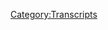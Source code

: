 {{Transcript
    | title         = [[737: Reflections on a Verdict Part 2]]
    | caption       = [https://knowledgefight.libsyn.com/737-reflections-on-a-verdict-part-2 Listen to this episode on Libsyn]
    | episodeNumber = [[737: Reflections on a Verdict Part 2|737]]
    | length        = 01:23:02
}}

{{MessageBox
    | header     = Warning: Bot Generated Content
    | text       = This transcript was automatically generated by transcription software and likely contains many mistakes and misattributions. Please check the audio for definitive quotes, attribution, and context.
    | image      = N3yvass4myg91.webp
    | imagewidth = 50px
    | id         = warning
}}

{{TranscriptBlock
    | name      = Unknown Speaker
    | timestamp = 00:00:04.000
    | text      = Red Alert. Red alert. Red alert. Red alert. Red Alert knowledge Damn, Jordan I'm sweating knowledge party.com It's time to pray. I have great respect for knowledge like knowledge I'm sick of them posing as if they're the good guys shank me or the bad guy knowledge five Dan and Jordan knowledge five need money Andy and Andy you're stopping Andy and Pam handy in Kansas.
}}

{{TranscriptBlock
    | name      = Alex Jones
    | timestamp = 00:00:46.000
    | text      = Bray Andy in Kansas, you're on the airplanes for huge fan. I love your world. Knowledge by
}}

{{TranscriptBlock
    | name      = Dan
    | timestamp = 00:00:55.000
    | text      = now knowledge fight.com Hey, everybody, welcome back now. I'm Jordan. We're a couple dudes like to sit around worship at the altar of Slean and talk a little bit about Alex Joe in DVR
}}

{{TranscriptBlock
    | name      = Jordan
    | timestamp = 00:01:07.000
    | text      = Dan Jordan. Damn quick question for you. So what's your bright spot today,
}}

{{TranscriptBlock
    | name      = Dan
    | timestamp = 00:01:11.000
    | text      = buddy? My bright spot today is that we remember to do an intro that is true.
}}

{{TranscriptBlock
    | name      = Jordan
    | timestamp = 00:01:16.000
    | text      = As opposed to last time,
}}

{{TranscriptBlock
    | name      = Dan
    | timestamp = 00:01:17.000
    | text      = boy, I felt I could I couldn't say words I know I can't
}}

{{TranscriptBlock
    | name      = Jordan
    | timestamp = 00:01:24.000
    | text      = you your your intros. When you're by yourself have a tendency to flounder as time goes on,
}}

{{TranscriptBlock
    | name      = Dan
    | timestamp = 00:01:31.000
    | text      = I get a little heavy.
}}

{{TranscriptBlock
    | name      = Jordan
    | timestamp = 00:01:33.000
    | text      = You get you have a good head of steam as you start and then they start to go a little bit off the rails.
}}

{{TranscriptBlock
    | name      = Dan
    | timestamp = 00:01:38.000
    | text      = It's kind of wily coyote
}}

{{TranscriptBlock
    | name      = Jordan
    | timestamp = 00:01:42.000
    | text      = that you you don't know when you've run off the cliff. You keep going. It's kind of amazing.
}}

{{TranscriptBlock
    | name      = Dan
    | timestamp = 00:01:48.000
    | text      = And the the there's an existential question in the middle of why am I doing this there is that anyway,
}}

{{TranscriptBlock
    | name      = Jordan
    | timestamp = 00:01:56.000
    | text      = you fall you hold up a sign that says Why am I doing?
}}

{{TranscriptBlock
    | name      = Dan
    | timestamp = 00:02:01.000
    | text      = So I'm glad that we're we remember to do that deep. What about you?
}}

{{TranscriptBlock
    | name      = Jordan
    | timestamp = 00:02:05.000
    | text      = My brightspot? Dan, it may seem trivial but it is the parking spot that I got today. There is so on the street. Very little docks me there. I wasn't going to all right. There is one spot. One that is free. There's no There's no parking meters. It is in between.
}}

{{TranscriptBlock
    | name      = Dan
    | timestamp = 00:02:27.000
    | text      = Don't talk to me, man. You can't
}}

{{TranscriptBlock
    | name      = Jordan
    | timestamp = 00:02:29.000
    | text      = you can't park in those places. But there's one perfect spot, completely free, right? Always filled. But then every now and again. This is the second time in like three years I've gotten this spot. And it brightens your day, man free parking.
}}

{{TranscriptBlock
    | name      = Dan
    | timestamp = 00:02:45.000
    | text      = That is fantastic. I now have more work to do, because I'm gonna have to bleep a couple of things. It's not specific enough to geo locate me. Time I'm still on landmarks. Fair enough. But as far as parking goes, that could be anywhere in the city. Exactly. It's it's a real minus. People have a real tough time with it. And I'm glad I'm glad you landed.
}}

{{TranscriptBlock
    | name      = Jordan
    | timestamp = 00:03:08.000
    | text      = A little bit like standing in the four corners, you know where you're like, Oh, I'm in any state that I want to be right now. You're like this is the freest parking in the entire block.
}}

{{TranscriptBlock
    | name      = Dan
    | timestamp = 00:03:16.000
    | text      = Yeah, back when I lived in uptown. That was the worst. Yeah, because I guess we already docks my old place. I lived on Ainsley. And that street is so thin. Yeah. And there's people parking on both sides of the street. And there's never a spot. It was just so often I'd have anytime anybody came over there. It was just like they would learn. Yeah, they're like, oh, I have to park aways away. We're driving around in a loop. For half an hour. Yeah. To find someone leaving. And I like that was awful.
}}

{{TranscriptBlock
    | name      = Jordan
    | timestamp = 00:03:51.000
    | text      = Anybody living near Belmont and Lake Shore is like you're gonna make you might as well Park on Addison, my man.
}}

{{TranscriptBlock
    | name      = Dan
    | timestamp = 00:03:57.000
    | text      = Funny story that was around where I live. Exactly. Yeah. Yeah. A lot of people who would come over would toss me off stuff that you'd learn. Take fucking the red line.
}}

{{TranscriptBlock
    | name      = Jordan
    | timestamp = 00:04:10.000
    | text      = Yeah. Transportation here. Yeah.
}}

{{TranscriptBlock
    | name      = Dan
    | timestamp = 00:04:12.000
    | text      = Luckily for us, you also lived in Uptown when I lived in. So it was pretty convenient. Beautiful. So Jordan today. We have an interview to enjoy. Continuing our sneaky snake weekend series, it sneaks up snuck again. We have a little conversation with Elizabeth Williamson, she dropped by our good friend Elizabeth. Yeah. The trial has concluded. And so we thought in addition to checking in with the legal end with our friend Mark, why not talk to our friend Liz about what it was like in the room as she had spent the entire time. Yeah, I think the trial
}}

{{TranscriptBlock
    | name      = Jordan
    | timestamp = 00:04:52.000
    | text      = I think really she beyond like the judge and the lawyers in the jury. I think Elizabeth has been in there the most wild place Well, I mean, yes, I've made in the professional capacity people who weren't part of the tribe. Exactly. Yeah, obviously I'm Yeah. Yeah. I mean,
}}

{{TranscriptBlock
    | name      = Dan
    | timestamp = 00:05:10.000
    | text      = Sebastian Murdoch was down there, but he left after a week or so. I mean, even mark left after a week,
}}

{{TranscriptBlock
    | name      = Jordan
    | timestamp = 00:05:16.000
    | text      = Mark had places to be.
}}

{{TranscriptBlock
    | name      = Dan
    | timestamp = 00:05:19.000
    | text      = Yeah. So I hope you folks do enjoy and we will be back Monday with a non sneaky episode. Indeed we will. But hey, enjoy. Until then. No, no, that's not how we do. Exactly. Boy. Hey, folks, we are back again. Drew, guess who's back?
}}

{{TranscriptBlock
    | name      = Jordan
    | timestamp = 00:05:48.000
    | text      = Is this how we start things?
}}

{{TranscriptBlock
    | name      = Dan
    | timestamp = 00:05:50.000
    | text      = This weekend feels empty without me. That Eminem song is 20 years old.
}}

{{TranscriptBlock
    | name      = Jordan
    | timestamp = 00:05:56.000
    | text      = Yeah, no, sometimes I really think about how many things are 20 years old now. And it's a it's a real bummer. Yeah, what are you gonna do?
}}

{{TranscriptBlock
    | name      = Dan
    | timestamp = 00:06:03.000
    | text      = Anyway? We are here having another little sneaky snake this weekend. And we're excited to be joined by from the from the New York Times from Sandy Hook. The battle for truth. Yes. An American tragedy. Yes. You got the you got the Yeah. Also person whose name I remembered. Fucked up. Yep. Ladies and gentlemen. Elizabeth Williamson, thank you so much for joining us.
}}

{{TranscriptBlock
    | name      = Elizabeth Williamson
    | timestamp = 00:06:34.000
    | text      = It's Erica Williamson. Dammit.
}}

{{TranscriptBlock
    | name      = Jordan
    | timestamp = 00:06:36.000
    | text      = Oh, every time dad I am.
}}

{{TranscriptBlock
    | name      = Dan
    | timestamp = 00:06:40.000
    | text      = I'm used to not being able to get anything. That is okay. How are you?
}}

{{TranscriptBlock
    | name      = Elizabeth Williamson
    | timestamp = 00:06:45.000
    | text      = I'm fine. How are you guys?
}}

{{TranscriptBlock
    | name      = Dan
    | timestamp = 00:06:48.000
    | text      = I'm a little tired. Little exhausted. I'm sure you're feeling fairly similarly. So I should yeah,
}}

{{TranscriptBlock
    | name      = Elizabeth Williamson
    | timestamp = 00:06:55.000
    | text      = I am actually but I'm, I'm happy even though you didn't ask me. What's my bright spot? My bright spot is that I'm in Wisconsin at my brother's house.
}}

{{TranscriptBlock
    | name      = Dan
    | timestamp = 00:07:04.000
    | text      = I think a lot of people's bright spot involves with Wisconsin. People who love cheese. Sure.
}}

{{TranscriptBlock
    | name      = Elizabeth Williamson
    | timestamp = 00:07:10.000
    | text      = Yes. Booze or Astaire?
}}

{{TranscriptBlock
    | name      = Dan
    | timestamp = 00:07:13.000
    | text      = Sure. Colors. Milwaukee's in Wisconsin. That's true. They have been spotted cow. Is that the name of the beer that everyone likes? Yes.
}}

{{TranscriptBlock
    | name      = Elizabeth Williamson
    | timestamp = 00:07:22.000
    | text      = Yes. We've got a refrigerator for that my brother won a case of it in a bet.
}}

{{TranscriptBlock
    | name      = Dan
    | timestamp = 00:07:27.000
    | text      = Yeah. What was the weight now
}}

{{TranscriptBlock
    | name      = Jordan
    | timestamp = 00:07:29.000
    | text      = now? Okay. All right.
}}

{{TranscriptBlock
    | name      = Dan
    | timestamp = 00:07:31.000
    | text      = Was it Alex Jones. $900 million.
}}

{{TranscriptBlock
    | name      = Jordan
    | timestamp = 00:07:35.000
    | text      = Ding ding ding. That's a good bet. That's a good bet.
}}

{{TranscriptBlock
    | name      = Dan
    | timestamp = 00:07:39.000
    | text      = Yeah. Especially if it were ropes you and some spotted cow. Yeah.
}}

{{TranscriptBlock
    | name      = Elizabeth Williamson
    | timestamp = 00:07:43.000
    | text      = That's right. It's thinking it's probably a little early for it. But never know.
}}

{{TranscriptBlock
    | name      = Dan
    | timestamp = 00:07:49.000
    | text      = It's creamy, right? I mean, it has a cream by thing.
}}

{{TranscriptBlock
    | name      = Jordan
    | timestamp = 00:07:57.000
    | text      = I was gonna say Are we are we easing in today drinking this early. Next week.
}}

{{TranscriptBlock
    | name      = Dan
    | timestamp = 00:08:02.000
    | text      = Oh, dear. So you I got to imagine are exhausted because you've been in Connecticut for the trial the entire time. Right. You you? It was almost five weeks of of that.
}}

{{TranscriptBlock
    | name      = Elizabeth Williamson
    | timestamp = 00:08:18.000
    | text      = Yeah, I did go home on weekends. But yeah, I was there for the whole thing. And I wouldn't have been anywhere else because it was really quite something.
}}

{{TranscriptBlock
    | name      = Dan
    | timestamp = 00:08:30.000
    | text      = Yeah, yeah. Did. I just I guess that's got to help. I mean, being able to go home on the weekends, probably keeps a little bit of sanity. But us being down in Texas for like two weeks was it felt like an endurance trial? Yeah, it was excruciating. i And this trial in particular was, there were so many really moving difficult stories from these family members. I just, I feel like I feel like I would collapse. Yeah.
}}

{{TranscriptBlock
    | name      = Elizabeth Williamson
    | timestamp = 00:09:01.000
    | text      = Yeah, I mean, the families were the ones I really was thinking of, because, you know, once in a while, you know, the group would be larger or smaller, but I would say for the most part, the families attended just about every day of the trial, and you could really see the toll that it was taking on them. I mean, there were some family members that, you know, every time their child's name, for example, was mentioned, in court, they, you know, they would be very emotional about that, and, and then hearing each other's stories. I mean, they, you know, sometimes there were spouses who, you know, they didn't know that what the other one had gone through, you know, they didn't they hadn't heard that exact story told in that exact way, or they hadn't heard, you know, another relative story themselves. So, you know, you could really see it You know, how much just grief and you know, and how, what a revelation, some of this was even to them. And, and they were really there for each other. I mean, they, they all sat together, they all consult each other, they all kind of, you know, spent time together. And that was,
}}

{{TranscriptBlock
    | name      = Jordan
    | timestamp = 00:10:21.000
    | text      = yeah, that is a really, really interesting thing that I I hadn't thought of, and I imagine most people hadn't thought of because, you know, despite our desire to kind of view everybody individually, in this case, obviously, there is still that element of, they're all sitting there with a shared event in their lives. So you just kind of don't realize that, yeah, of course, they wouldn't have just sat down in a group and gone through each individual story to each other.
}}

{{TranscriptBlock
    | name      = Dan
    | timestamp = 00:10:51.000
    | text      = And if you have, even if you're married to somebody, or maybe maybe you're divorced, or whatever, but a partner, sometimes in the aftermath of like a really terrible grief, sometimes you don't want to relive it, but yeah, well, or even overburden the other parts totally be strong for them. Not sure. Maybe some of the intricacies of what you were going through, really come up.
}}

{{TranscriptBlock
    | name      = Elizabeth Williamson
    | timestamp = 00:11:19.000
    | text      = A number of them spoke about how they tried to shield the other parent, for example, from what they were hearing, or what they were seeing, or the attacks that were, you know, coming at them. I'm sure you guys notice that. Could you not? Yeah, yeah. And then the other thing, and I noticed this, when I was writing my book, memories are faulty, particularly when people have gone through a big trauma. They, they, you know, can't remember everything. And this has been, you know, just about a decade. So, you know, I think them working on those recollections and, and then replaying them, you know, there were things that I think they that some people in the room hadn't know, hadn't really remembered, although they may have noted at the time,
}}

{{TranscriptBlock
    | name      = Dan
    | timestamp = 00:12:06.000
    | text      = right, yeah, yeah. Can you block out a bit that?
}}

{{TranscriptBlock
    | name      = Jordan
    | timestamp = 00:12:10.000
    | text      = Yeah, the brain will create that safety measure.
}}

{{TranscriptBlock
    | name      = Dan
    | timestamp = 00:12:14.000
    | text      = To protect your partner to protect you?
}}

{{TranscriptBlock
    | name      = Elizabeth Williamson
    | timestamp = 00:12:17.000
    | text      = Yeah, yeah. Yeah, no, it's really true. So we
}}

{{TranscriptBlock
    | name      = Dan
    | timestamp = 00:12:21.000
    | text      = came to the end of the trial last week, on Wednesday, I guess the verdict was read on Wednesday. But the actual end of the arguments was the week, the end of the week prior, right. And so one of the things that I was wondering, was, How did things feel as time went on? And the jury was deliberating?
}}

{{TranscriptBlock
    | name      = Elizabeth Williamson
    | timestamp = 00:12:46.000
    | text      = Yeah. So they had a number of questions. And so every time they'd ask a question, you try to game, you know, what does that mean? You know, one more, they asked to hear the testimony again, of William Sherlock, who's a wife, Mary, Sherlock was the school psychologist who died at Sandy Hook. And there was this, you know, thought in the room? Well, okay. Let's think his name appears on the bottom of the jury verdict form. So does that mean they're nearing the end? Yeah. All right, try and, you know, figure it all out. And kind of game through it to see, well, what does that mean? And one question, in particular, that the jury asked was this thing where they said, What does it mean, there's this kind of archaic language in the law, in these sorts of cases. And it's what does it, you know, the instruction to the jury is, try to put the plaintiff back into the position when you, you know, levy these damages, try to put them back into position they were before the harm occurred. And, you know, that works for things like, you know, a broken contract. So, you know, you can say, well, here's the income you would have had, if that person hadn't broken, illegally broken the contract or, you know, a personal injury, you know, you're paying for hospitalization, and maybe special care and things like that. But when it comes to defamation, and you know, reputational damage and things like that, and reputational damage to someone who has lost someone in this way, how do you ever get them back to where they started? You know, that's, it becomes almost a philosophical question. So yeah, it's a, you know, it was just, you know, everyone was thinking, what are they thinking when they're asking that question? Are they thinking, you know, that no amount of money are they thinking any amount of money, you know, how, how are they grappling with that? So, so that was kind of a Thank you. Everybody was wondering, you know, what, what do they you know, what's going on inside that room where only the six member panel is meeting? Yeah,
}}

{{TranscriptBlock
    | name      = Jordan
    | timestamp = 00:15:08.000
    | text      = I remember the one question that stuck with me from them is the one where they asked why was the why was Lafferty the first name? And obviously, it was just, you know, that was the first name and then at all meant, rather than writing out every single name, right, but everybody, everybody went, Oh, I know, they they must be thinking that if the name is first, maybe there was more injury to them. You know, everybody had to have had that same thought. Right?
}}

{{TranscriptBlock
    | name      = Dan
    | timestamp = 00:15:35.000
    | text      = Well, I also I had another takeaway from it. And that was boy, does this show they are not googling anything?
}}

{{TranscriptBlock
    | name      = Elizabeth Williamson
    | timestamp = 00:15:43.000
    | text      = Yes, exactly. They are
}}

{{TranscriptBlock
    | name      = Dan
    | timestamp = 00:15:45.000
    | text      = sticking to the judge's instructions if they're asking this.
}}

{{TranscriptBlock
    | name      = Elizabeth Williamson
    | timestamp = 00:15:49.000
    | text      = Yep. Not even the definition of at all. Yeah, no, they were very thorough. They, they were extremely diligent. You got the sense that, you know, as the judge was noting, during the trial, they were showing up early every day. They were taking notes. I mean, they were they were really into this, and, and, you know, they were very engaged. And I noticed a lot, you know, there would be different testimony, and, you know, you they would be, you know, wiping their tears away, you know, kind of crying a little bit, kind of when Jones testified, you know, a lot of frowns and a lot of shaking of their heads. And that, you know, was really interesting, because after that I'm Norm Pattis told me he thought Jones did well in his testimony, and I was thinking defined well.
}}

{{TranscriptBlock
    | name      = Elizabeth Williamson
    | timestamp = 00:16:49.000
    | text      = You. Yeah. Surprising. You think you did? Well, that's surprising. Well, yeah, could have been
}}

{{TranscriptBlock
    | name      = Jordan
    | timestamp = 00:16:59.000
    | text      = $1.2 billion, you know, I think, took 300 million off. But you know, it's relative. It's relative.
}}

{{TranscriptBlock
    | name      = Dan
    | timestamp = 00:17:05.000
    | text      = I think when you're someone like norm, you have to play by pro wrestling rules where you don't break kayfabe like, even backstage, you're still in character. You know, there's still a, like, doing pretty well out there.
}}

{{TranscriptBlock
    | name      = Jordan
    | timestamp = 00:17:18.000
    | text      = Yeah. When he goes home, and it's all it's just him and his wife. He takes the text the wig off. He doesn't actually have a ponytail. He's completely bald, you know, he removes the makeup. I mean, it's, it's tough, but he's the he's the only one who gets to see the real him.
}}

{{TranscriptBlock
    | name      = Elizabeth Williamson
    | timestamp = 00:17:35.000
    | text      = Yeah, yeah. He definitely has his stick down. I mean, when I first started researching the what was happening here, for the book, I went to see him at his offices in New Haven. And it's an you know, his offices are in an old Victorian house. And he has in what had been the dining room, just the walls are lined with books. And he said his wife has an antiquarian bookstore. And he, and he said,
}}

{{TranscriptBlock
    | name      = Dan
    | timestamp = 00:18:05.000
    | text      = Wait, wait, you mentioned the antiquarian bookstore on the last episode. Do we talk you mentioned it was there was one Yeah, it was norms? Wife.
}}

{{TranscriptBlock
    | name      = Elizabeth Williamson
    | timestamp = 00:18:13.000
    | text      = No, no, make no mistake. Oh, sorry.
}}

{{TranscriptBlock
    | name      = Dan
    | timestamp = 00:18:17.000
    | text      = Okay, different.
}}

{{TranscriptBlock
    | name      = Elizabeth Williamson
    | timestamp = 00:18:21.000
    | text      = Ya know, her antiquarian bookstore is someplace else. Okay. In an old barn somewhere.
}}

{{TranscriptBlock
    | name      = Dan
    | timestamp = 00:18:26.000
    | text      = I just believe that there are two antiquarian bookstore. Yes, it's it's amazing. It's amazing. Yeah,
}}

{{TranscriptBlock
    | name      = Elizabeth Williamson
    | timestamp = 00:18:34.000
    | text      = yeah. Well, it gets weirder. Because he said, so he shows me these two very, or No, three very interesting antique books. And, and he said, Look at this one, and when you know, and it was, and one of them, as I recall, was like one of those flip books, you know, where you get a moving picture when you put the pages? Yeah.
}}

{{TranscriptBlock
    | name      = Jordan
    | timestamp = 00:18:55.000
    | text      = Same type of antique books that I was thinking. Right? Again, more like, Oh, this is a first edition Robinson Crusoe not like this, this flip book is from the 70s. That was a first edition of
}}

{{TranscriptBlock
    | name      = Elizabeth Williamson
    | timestamp = 00:19:08.000
    | text      = No, they were, they were very, very old. No, they were. But But so, you know, three, and it was kind of like, let me dig out some really interesting finds for you. So he comes up with these three books and and you know, from his opening arguments, Norm prides himself on how well read he is I think he cited you know, the great philosophers and all the way down to Shoshana Zubov in his opening remarks, so and he he was talking about her book as well when you know it, not only during his opening remarks, but you know, back in 2019 When I first visited with him, but anyway, so he shows me these three books and I thought, Oh, that's really interesting. And then a couple months go by and I read a profile of him in kinetic Hit magazine, and the reporter comes in and he says, Oh, let me show you my library. Look at these three interesting books. Three books.
}}

{{TranscriptBlock
    | name      = Dan
    | timestamp = 00:20:12.000
    | text      = But that's got to be a little bit disappointing. Yeah.
}}

{{TranscriptBlock
    | name      = Elizabeth Williamson
    | timestamp = 00:20:16.000
    | text      = Yeah. You know, he's got to stick. You know, he's, he's sort of the, you know, he always says the same thing. You know, hey, I'm gonna kind of class I'm, uh, you know, name your age. Now. He's, I think 67. But at the time it was. I'm a 64 year old with a ponytail. I'm a 65 year old with a ponytail. I'm a 67 year old with a ponytail. I'm I'm an iconoclast. I like you know, offbeat clients.
}}

{{TranscriptBlock
    | name      = Jordan
    | timestamp = 00:20:40.000
    | text      = Yeah, there's there's the there's the analog that of that in the comedy world, which is the the comic who has to come out wearing the same shirt, because they have a joke about the shirt. You know, they have to every show they do they have to do the same shirt joke. And it gets so sad. Yeah, it gets so sad.
}}

{{TranscriptBlock
    | name      = Elizabeth Williamson
    | timestamp = 00:21:00.000
    | text      = Oh, no, he's got the same book joke. Yep. So
}}

{{TranscriptBlock
    | name      = Jordan
    | timestamp = 00:21:04.000
    | text      = I mean, what three books are what? What three books does he think is going to impress everybody? When why? Great reset.
}}

{{TranscriptBlock
    | name      = Dan
    | timestamp = 00:21:15.000
    | text      = Glenn Beck's great read all three books titled The Great reset.
}}

{{TranscriptBlock
    | name      = Elizabeth Williamson
    | timestamp = 00:21:24.000
    | text      = The Star Wars trilogy is a podcast where he interviews Alex Jones.
}}

{{TranscriptBlock
    | name      = Jordan
    | timestamp = 00:21:30.000
    | text      = No, no, absolutely not.
}}

{{TranscriptBlock
    | name      = Dan
    | timestamp = 00:21:32.000
    | text      = Oh, my was that new?
}}

{{TranscriptBlock
    | name      = Elizabeth Williamson
    | timestamp = 00:21:34.000
    | text      = No, it's I want to say it's probably a year old.
}}

{{TranscriptBlock
    | name      = Dan
    | timestamp = 00:21:40.000
    | text      = I knew that for him did some broadcasting but I I've heard him on Alex's show a number of times and I've not found him to be a compelling figure.
}}

{{TranscriptBlock
    | name      = Elizabeth Williamson
    | timestamp = 00:21:51.000
    | text      = Yeah, the The upshot of it is Wow, Alex here I am Norm incredibly well read norm very familiar with the whole of the great philosophers. And how did I miss you? Just really amazing. Like you are one of the you know the you are one of the Great's when it comes to prophecy. Oh, boy.
}}

{{TranscriptBlock
    | name      = Dan
    | timestamp = 00:22:20.000
    | text      = I'm an Alex quotes a comic book.
}}

{{TranscriptBlock
    | name      = Jordan
    | timestamp = 00:22:23.000
    | text      = Yeah. As uncle Benjamin used to say, with great Alex comes great Alex ability. I think you
}}

{{TranscriptBlock
    | name      = Elizabeth Williamson
    | timestamp = 00:22:33.000
    | text      = call that client management.
}}

{{TranscriptBlock
    | name      = Dan
    | timestamp = 00:22:37.000
    | text      = That's true. I guess you spend babysitting time around Alex, you realize a little bit of flattery probably? Like, is how you get anything done. Yeah, yeah. Yeah.
}}

{{TranscriptBlock
    | name      = Jordan
    | timestamp = 00:22:48.000
    | text      = What do you want to order for pizza? I don't know. I mean, you look great. today. Let's go with pepperoni and cheese. Like okay, fine. Man know what? It's what it's really
}}

{{TranscriptBlock
    | name      = Elizabeth Williamson
    | timestamp = 00:22:56.000
    | text      = choice now.
}}

{{TranscriptBlock
    | name      = Jordan
    | timestamp = 00:22:58.000
    | text      = So smart now.
}}

{{TranscriptBlock
    | name      = Dan
    | timestamp = 00:23:00.000
    | text      = So I I'm particularly interested in as those questions were coming in, and like, as the deliberation went on, was that what was the flavor of tension in the courtroom? As best as you can describe it? Like, because I know that for us, from far away, there was a bit of confusion, a bit of is it gonna be today? Even on Wednesday? It was like the end of the day. Yeah. Stay? Yeah.
}}

{{TranscriptBlock
    | name      = Elizabeth Williamson
    | timestamp = 00:23:30.000
    | text      = Yeah. Yeah. I think by the end of Wednesday, especially after they heard William Sherlocks testimony again. And then they they took recess, they went back to deliberate then there was lunch. And then they came out and they said, Can we have a new copy of the verdict form? Because we wrote the wrong number on a line. And I was sitting in the back row with Dan Reed, the documentarian, who's been recording these, this trial, and others, and we both looked at each other, you know, eyebrows raised, does it mean they're almost at the end, you know? Or does it mean, you know, they're still kind of making their way in and no one knew, but I was starting to, by the end of the day on Wednesday, really kind of lose hope that they were going to arrive at a verdict that week. I don't know why I just felt like they were, you know, I started
}}

{{TranscriptBlock
    | name      = Jordan
    | timestamp = 00:24:32.000
    | text      = Wednesday, it was gonna be next Wednesday.
}}

{{TranscriptBlock
    | name      = Elizabeth Williamson
    | timestamp = 00:24:36.000
    | text      = So over the weekend, yeah, I just felt like oh, and then, you know, speaking of norm, he started to say, I've got another, you know, I've got another gig basically.
}}

{{TranscriptBlock
    | name      = Jordan
    | timestamp = 00:24:48.000
    | text      = Yeah.
}}

{{TranscriptBlock
    | name      = Elizabeth Williamson
    | timestamp = 00:24:52.000
    | text      = Yeah, like, I need it. You know, I need to postpone this a little bit because I have to go be in New York City and I can't monitor this case and I don't trust anyone else to monitor this case, or these deliberations. So I can't be in two places at once norm go
}}

{{TranscriptBlock
    | name      = Dan
    | timestamp = 00:25:07.000
    | text      = spot at the sorry. Just norm but a terrible stand up gig.
}}

{{TranscriptBlock
    | name      = Jordan
    | timestamp = 00:25:12.000
    | text      = Yeah, it's it's funny. It's funny. I remember whenever he broke into the conversation with the judge, and just all of a sudden was like, Hey, listen, I can't be here until two on Thursday. That's as good as I can do. And everybody just went, what are we what happened? What am I doing?
}}

{{TranscriptBlock
    | name      = Elizabeth Williamson
    | timestamp = 00:25:30.000
    | text      = Yeah, I think my jaw literally dropped when he said that. I thought,
}}

{{TranscriptBlock
    | name      = Dan
    | timestamp = 00:25:34.000
    | text      = everyone I'm taking a bath. I'm booked to be on Rogen.
}}

{{TranscriptBlock
    | name      = Jordan
    | timestamp = 00:25:37.000
    | text      = Exactly. It was yeah, it was like, double booked sorry about this one.
}}

{{TranscriptBlock
    | name      = Elizabeth Williamson
    | timestamp = 00:25:44.000
    | text      = Really was odd. And and the judge
}}

{{TranscriptBlock
    | name      = Jordan
    | timestamp = 00:25:47.000
    | text      = Look at him. JC
}}

{{TranscriptBlock
    | name      = Elizabeth Williamson
    | timestamp = 00:25:49.000
    | text      = Yeah. Why don't we just cross that bridge when we get through it? Not. So yeah. That she didn't call him. She's very formal. She She? Yeah, that would have been against a quorum. But yeah, so that so then we were thinking by the end of the day on Wednesday, now we're looking at a really truncated day, on Thursday. Sure. And then what's going to happen, then we're at Friday. So and then you were also thinking about, there were all these other things going on, you know, a lot of news that was starting to pile up at the end of the week, like the January 6, hearing on Thursday night, and I was just starting to think about, you know,
}}

{{TranscriptBlock
    | name      = Jordan
    | timestamp = 00:26:38.000
    | text      = are you going to be in Connecticut for the rest of your life? Like a Twilight Zone situation? You know, you can't escape the restaurants, your William Shatner, like, it's a whole thing. I get you.
}}

{{TranscriptBlock
    | name      = Elizabeth Williamson
    | timestamp = 00:26:50.000
    | text      = Yeah, it was sort of Groundhog Day, in that in the hotel where which was just walking distance from the courtroom where pretty much everybody was staying. So yeah, so anyway, so they surprised us in the end, you know, they they, when they asked for a new verdict form, it was because they really were at the very end, and they were writing everything in. So
}}

{{TranscriptBlock
    | name      = Jordan
    | timestamp = 00:27:12.000
    | text      = what was what was your feel when the first number was read?
}}

{{TranscriptBlock
    | name      = Elizabeth Williamson
    | timestamp = 00:27:18.000
    | text      = I, I was like, you know, that is a lot. I noticed a couple people were were speculating on Twitter, they were saying, okay, Price is Right rules. You that's to all guests, what's the verdict gonna be? Can't go over, you know, and so people who people were saying, you know, three 353 25. And I was thinking, that sounds ambitious, but given the number of plaintiffs, I don't know, maybe, yeah. Right. When Robbie Parker got 120. And you still had 14 plaintiffs to go. You were thinking, wow, this is going to be historic. And then I have
}}

{{TranscriptBlock
    | name      = Dan
    | timestamp = 00:28:07.000
    | text      = to imagine that was palpable, yeah, room that after Robbie's verdict,
}}

{{TranscriptBlock
    | name      = Elizabeth Williamson
    | timestamp = 00:28:13.000
    | text      = it was absolutely silent in the room. And, you know, I mean, it wasn't, it was just sort of stunning how quiet it was. And, you know, people were just listening to the numbers, and all you could hear were, you know, people like myself typing these numbers in, and, you know, trying to keep track of them. And then I was typing in, and in New York, they were adding, and re adding just to make sure everything was accurate. And, you know, you started to see these sort of exclamations of Whoa, and oh, my god,
}}

{{TranscriptBlock
    | name      = Jordan
    | timestamp = 00:28:52.000
    | text      = the moment the moments I think they showed the judgment, they immediately cut to Robbie. And it was it was you saw him put his head in his hands, like very slowly and just keep it there. And it was very much like, I could feel and see that thought of, of fucking we did it. You know, like, it was, it was such a feeling of, I mean, I imagine you could have reached out and held victory in the air like it was that kind of intensity there.
}}

{{TranscriptBlock
    | name      = Elizabeth Williamson
    | timestamp = 00:29:25.000
    | text      = Yeah. Yeah. It was really incredible. It was. Yeah, I think nobody knew what to say. It was just, I mean, I just looked over it was like, holy smokes, you know, but which came out like a different word. But anyway, yeah, it was. It really was it was really jaw dropping. It was incredible. So
}}

{{TranscriptBlock
    | name      = Dan
    | timestamp = 00:29:54.000
    | text      = not to not to dwell on any like shot in Freud or anything but what how was How was norm feelin? Did you get a sense of his? This was
}}

{{TranscriptBlock
    | name      = Elizabeth Williamson
    | timestamp = 00:30:04.000
    | text      = I did look over? Oh, of course. Yeah, he was staring straight ahead. He did not look at the lawyers. He did not turn around. Right. You know, I mean, and then one of the things he was doing in the courtroom prior to that was, he was kind of like making nice to people in the room, you know, at one point, you know, Robbie Parker, during one of the recesses was leaving the room and, and Norm was following him out the door and kind of like, patted him on the back at another point, Pat Lowe dra, who attended many days of the trial, she was the former first selectman in New Town when the shooting occurred with the equivalent of Mayor and, you know, went up to her and said, Oh, nothing personal kind of thing.
}}

{{TranscriptBlock
    | name      = Dan
    | timestamp = 00:30:55.000
    | text      = Yeah. It's all in the game. Yeah. That is
}}

{{TranscriptBlock
    | name      = Jordan
    | timestamp = 00:30:58.000
    | text      = very much norms vibe, especially in the courtroom. He was just like, I'm a gladiator. And here I'm fighting for my client. And then at the end of it, he's like, Hey, man, it's it's fun to be in the in the pit with you, right? And let's go have a beer. And you're like, No, you're a monster. Dude. I don't know what to tell you.
}}

{{TranscriptBlock
    | name      = Elizabeth Williamson
    | timestamp = 00:31:16.000
    | text      = In a case like this, it's really hard to sort of break character like that, you know, it just, I'm not sure that that is something that people were buying. I mean, I won't speak for Pat, low draw, or anyone like that. But
}}

{{TranscriptBlock
    | name      = Dan
    | timestamp = 00:31:34.000
    | text      = well, like I think everybody obviously deserves a defense, even if you're awful. And I don't think it makes you any less reputable of a lawyer if you take those cases. But I also don't think that you need to multiple points during the case, suggest that these grieving families are exaggerating their pain. Yeah, I think that there might be another way to go about defending Alex, that doesn't involve something that distasteful,
}}

{{TranscriptBlock
    | name      = Jordan
    | timestamp = 00:32:02.000
    | text      = it really does require, like, I mean, if you are in a vacuum, trying to think up defense strategies, I can understand why this would go up on the whiteboard, you know, but And once it's up there, you should be like, and this is an inhuman thing to do now that we should not do, we can scratch this one off. But when you're brainstorming, you're like, oh, this could happen, you know, this is a strategy session or something like that. But when you behave the way norm did and right now, you know, it's not that they defended Alex, that was the recent they were the way they did it. That was so disrespectful.
}}

{{TranscriptBlock
    | name      = Elizabeth Williamson
    | timestamp = 00:32:39.000
    | text      = Well, but here's where you know, as you guys know, better than anybody. This is where, you know, you have to consider who's the client. And as rain all told me during the trial in Austin, Alex calls all the shots, because I said, will he be testifying? And he said, it's up to Alex. And then he goes, everything is up to Alex. And so what they were putting on was that Alex wanted? Yeah, so you know, in a normal client relationship, you would, you would, as you guys were just saying, you know, you'd say, no, let's cross that one off. We're not going to be accusing the families of anything. You know, that's what got us into this mess.
}}

{{TranscriptBlock
    | name      = Dan
    | timestamp = 00:33:27.000
    | text      = And that's gonna end up paying a billion dollars.
}}

{{TranscriptBlock
    | name      = Elizabeth Williamson
    | timestamp = 00:33:31.000
    | text      = Yeah, but you know, he, person after person in these trials has testified, Alex calls all the shots. Alex runs the show. The show runs on Alex, there would be no Infowars if not for Alex, Alex makes all the decisions. Alex said to do that, Alex, check on this. Alex wanted that. So that that was the defense that he wanted. And so he got the judgment that that kind of defense produces?
}}

{{TranscriptBlock
    | name      = Dan
    | timestamp = 00:34:01.000
    | text      = No, yep. And not effective.
}}

{{TranscriptBlock
    | name      = Elizabeth Williamson
    | timestamp = 00:34:04.000
    | text      = No, no, not effective. And it was fascinating about Mintel and say, I'm done apologizing to families that were still weeping because they had just watched Robbie's entire tribute to his daughter the night after the shooting on video, you know, to sort of say, to not sort of say to literally say I'm done apologizing is you know, not strategic. Put it that way.
}}

{{TranscriptBlock
    | name      = Dan
    | timestamp = 00:34:34.000
    | text      = And and saying the courtroom is a struggle session. Just doesn't play very well. Yeah. And
}}

{{TranscriptBlock
    | name      = Elizabeth Williamson
    | timestamp = 00:34:41.000
    | text      = norm echoed that comment, which surprised me. Yeah. So you know, audience of one you know, a lot of the things he said in the courtroom, I felt like okay, he knows Alex is watching the live feed he's performing for the audience of one.
}}

{{TranscriptBlock
    | name      = Dan
    | timestamp = 00:34:55.000
    | text      = Well, I mean, he just apparently lost his radio show. So you might be Coming on Infowars roster
}}

{{TranscriptBlock
    | name      = Jordan
    | timestamp = 00:35:04.000
    | text      = got the War Room? There's the norm room to go. Yeah,
}}

{{TranscriptBlock
    | name      = Elizabeth Williamson
    | timestamp = 00:35:09.000
    | text      = he had Robert Barnes could do a show together. They absolutely hate each other. So
}}

{{TranscriptBlock
    | name      = Dan
    | timestamp = 00:35:14.000
    | text      = well, they couldn't do a show together because neither of them has the response. Yeah. So I feel like since we have you here, there are two things that come up that the audience probably has questions about. The first is the judges shoes. Oh, yes. There are some questions that that people have about that. Right. Okay. Are there? I don't know.
}}

{{TranscriptBlock
    | name      = Jordan
    | timestamp = 00:35:39.000
    | text      = Are there are there? Are there questions about the judges use
}}

{{TranscriptBlock
    | name      = Dan
    | timestamp = 00:35:41.000
    | text      = the you you're tweeting about the judges shoes? I was
}}

{{TranscriptBlock
    | name      = Jordan
    | timestamp = 00:35:46.000
    | text      = Elizabeth, you were tweeting about the judges? What was going on with the judges?
}}

{{TranscriptBlock
    | name      = Elizabeth Williamson
    | timestamp = 00:35:49.000
    | text      = I confess
}}

{{TranscriptBlock
    | name      = Jordan
    | timestamp = 00:35:50.000
    | text      = what was going on?
}}

{{TranscriptBlock
    | name      = Dan
    | timestamp = 00:35:52.000
    | text      = It's not an inquisition.
}}

{{TranscriptBlock
    | name      = Elizabeth Williamson
    | timestamp = 00:35:55.000
    | text      = Okay. It's true. I tweeted about her shoes. Yes. No, she, she has a great collection of shoes. And I think you know, as a couple of people pointed out when you're wearing you know, long flowing black judges robes. There's not a lot to I mean, Ruth Bader Ginsburg distinguished herself by wearing those lace collars that made you know, that became so iconic and I think Judge Bellis you know, kind of did that by wearing a lot of really interesting shoes. So
}}

{{TranscriptBlock
    | name      = Dan
    | timestamp = 00:36:25.000
    | text      = give your own personality a little bit when you have something uniform so much like a black robe, right, right. Yeah. Yeah, have something for you.
}}

{{TranscriptBlock
    | name      = Jordan
    | timestamp = 00:36:34.000
    | text      = Shouldn't that at some point, though, penetrate your mind to how stupid the fucking robe is. If you're like, Ah, see, I'm getting around the whole respectful judge thing by wearing flashy shoes. Then just wear a fucking what do we do?
}}

{{TranscriptBlock
    | name      = Dan
    | timestamp = 00:36:47.000
    | text      = This is one of your long standing things. So I hate before I hate uniform,
}}

{{TranscriptBlock
    | name      = Jordan
    | timestamp = 00:36:51.000
    | text      = so I
}}

{{TranscriptBlock
    | name      = Dan
    | timestamp = 00:36:53.000
    | text      = see and judge
}}

{{TranscriptBlock
    | name      = Jordan
    | timestamp = 00:36:54.000
    | text      = arbitrary bullshit. I go you can't wear shorts, but I wear a big move. Fuck off. I hate it.
}}

{{TranscriptBlock
    | name      = Dan
    | timestamp = 00:37:00.000
    | text      = I think the My problem with it is they go halfway because like in like, you know, the Commonwealth countries.
}}

{{TranscriptBlock
    | name      = Jordan
    | timestamp = 00:37:07.000
    | text      = Yeah, let's say you got to wear the wig, man. You got to wear the wig. If you're gonna wear if you're gonna wear the robe, then you got to wear the wig. Otherwise, you're fake. Yeah, otherwise you're faking it? Yeah, well,
}}

{{TranscriptBlock
    | name      = Dan
    | timestamp = 00:37:18.000
    | text      = I feel like I regret bringing up
}}

{{TranscriptBlock
    | name      = Elizabeth Williamson
    | timestamp = 00:37:25.000
    | text      = her shoes were always really interesting. You know, usually they're usually primarily black. But they were kind of high heels. And you know, one point black and white sort of, you know, what, what the, you might call a spectator pumps. And some really interesting, you know, really nice looking shoes. I was just noticing I'm kind of I miss you person. I was noticing that. And then on verdict day, it was almost as if she knew because she was wearing these zebra striped shoes with a red bow and a vivid red heel
}}

{{TranscriptBlock
    | name      = Jordan
    | timestamp = 00:38:03.000
    | text      = do not do not suggest that she may already have known in advance. Via shoes. Please do not do that in our world. Speaking of
}}

{{TranscriptBlock
    | name      = Elizabeth Williamson
    | timestamp = 00:38:17.000
    | text      = course, didn't know anything about but but it was it just happened to be the most flamboyant shoe day.
}}

{{TranscriptBlock
    | name      = Dan
    | timestamp = 00:38:25.000
    | text      = Can Can the judge see Twitter like that? The judge can like Google. Yeah,
}}

{{TranscriptBlock
    | name      = Jordan
    | timestamp = 00:38:34.000
    | text      = that's legal for them to know fixed.
}}

{{TranscriptBlock
    | name      = Dan
    | timestamp = 00:38:37.000
    | text      = She probably that you had an interest in her shoes she had to maybe that might have been for you. Yeah.
}}

{{TranscriptBlock
    | name      = Jordan
    | timestamp = 00:38:44.000
    | text      = Might have been for your benefit. We are talking about a lot of audiences one today
}}

{{TranscriptBlock
    | name      = Elizabeth Williamson
    | timestamp = 00:38:48.000
    | text      = feels like an honor.
}}

{{TranscriptBlock
    | name      = Dan
    | timestamp = 00:38:51.000
    | text      = Your honor, it's an honor.
}}

{{TranscriptBlock
    | name      = Jordan
    | timestamp = 00:38:52.000
    | text      = Your honor. Your shoes are honorable. Thank you for honoring me with these shoes.
}}

{{TranscriptBlock
    | name      = Elizabeth Williamson
    | timestamp = 00:38:57.000
    | text      = Shoes are righteous.
}}

{{TranscriptBlock
    | name      = Dan
    | timestamp = 00:39:00.000
    | text      = And then I guess the second thing, and I apologize if this is bringing up something that's that's a sore subject. But there was a little bit of controversy with a tweet that you put up as a form. And I feel like if I didn't bring this up, it would feel like I was not bringing it up on purpose. You're protecting me. Right? And I feel like you know, it's it's a pretty simple explanation. And I guess, do you want to, like lay out what happened from you're pretty sure,
}}

{{TranscriptBlock
    | name      = Elizabeth Williamson
    | timestamp = 00:39:31.000
    | text      = absolutely. So on the day after Alex Jones testified, I, you know, Norm got up and he was his testimony was supposed to continue the next day. So norm would have, you know, had a chance to examine, you know, his own client has the defendant and he declined and he said so we will assume given what we said earlier about Alex calling all the shots so Alex didn't want to testify a second day can't falter. And so norm set, I think, you know, it's probably best instead I am. And also I think strategic play, there's some lawyers who are commenting on Twitter who are more knowledgeable and you know, on the on the legal strategy and and they were saying it's favorable to his client if norm would declined to do the cross like that and instead call his own client as the defense witness. So he reserved the right to do that. They made a deal with the family's lawyers where they would have the right to cross if he if norm called him and he came back. And so Norm said, he's not going to testify today. He's going to come back next week. And I will call him as a witness. And this is agreeable to the family's lawyers, and then they will have another crack at him, basically. And he and what he said was, that'll lower the temperature in the room. You know, I think it will be better. So I interpreted that. And having seen the jurors reactions to Jones's testimony the day prior, I interpreted that, as you know, Norm says, he's his client has damaged himself so much that you might want to give the jury a break something to that effect, which I
}}

{{TranscriptBlock
    | name      = Dan
    | timestamp = 00:41:20.000
    | text      = think is it that's a reading of lower temperature. Hi, yah, hoo, raised the temperature,
}}

{{TranscriptBlock
    | name      = Elizabeth Williamson
    | timestamp = 00:41:28.000
    | text      = temperature, you know, that sort of says things didn't go so well, yesterday, let's calm down, and I'll bring him back next week. But what my error was, I said that he said that, you know, the way I worded the tweet, I if it were my interpretation, that would have been one thing that would have been fine, right. But, but I said something to the effect of he says, yeah, so recess,
}}

{{TranscriptBlock
    | name      = Dan
    | timestamp = 00:41:58.000
    | text      = though, because you didn't use quotation marks. So you know, it wasn't like a direct quoting of him. But yeah, the word said was in there,
}}

{{TranscriptBlock
    | name      = Elizabeth Williamson
    | timestamp = 00:42:07.000
    | text      = which says, or, you know, is saying or something like that. So that makes it sound like, you know, that was what he told the judge when he did not. So what after the recess, he came back, it was clear that, you know, Jones had seen this, called it to his attention, or someone at Infowars, but maybe Jones. And so he came back, and he was just really angry. And he was saying, I don't know why, you know, Elizabeth Williamson of The New York Times is covering this. She's written a book about this. And, you know, she shouldn't be on his court room, and she how anyone could have interpreted what I said, as he's damaged, and the judge cut him off. And she was like, we're not doing this here. That's not what this trial is about, you know, I've already told, you know, stop talking over me something like that. And, and so he tried again, and she stopped him. And then that was that. And I thought, Oh, if he's calling me out for something, I better see what the problem is, you know. So I followed him out of the courtroom. And when we got in the hallway, I turned on my recorder on my phone, because I wanted to hear what he had to say. And he was like, I'm not talking to you. And I said, Well, are you talking to you? So you just wanted to say that in front of the, you know, so my alternative to think if you have a problem with something I've written, I want to hear you out? Or are you just saying that for the judge and for the cameras, and he was like, he went into this big thing. So we got into the elevator, he had all of his files, and his briefcase was really stuffed full of paper. And
}}

{{TranscriptBlock
    | name      = Dan
    | timestamp = 00:43:57.000
    | text      = that was, that was a joke notebook. Yeah. Yeah, the whole thing
}}

{{TranscriptBlock
    | name      = Elizabeth Williamson
    | timestamp = 00:44:01.000
    | text      = exploded in the elevator, and the papers and files and I said, Do you need a hand? And he was like, not from you. And, you know, he was, he was basically telling me like, yeah, he was like, You shouldn't be here. You shouldn't be covering this. I said, Well, I think I know a lot about this case. And, and he and then he kind of, you know, I was like, What is the problem? And he finally did, you know, and following them out onto the street. He finally got to the point where he said, The problem is, you said that I said that he damaged himself. And I said, I didn't say that. And he said, No, you did go back and look, I said, I will go back and look, and if if I did say that I will correct it. Because that's just responsible. And and he said I would appreciate it and then he said, because people are thinking that it If the upshot was, people are thinking that I told you that, you know, and, and that I'm in bed with the New York Times, meaning like, I'm embedded with, you know, the paper in other words like conspiring. Yeah. That he Yeah, it's so so there's, you know, you can imagine Jones, you know, seeing this or someone on his staff seeing this and saying is norm Pattis talking to the New York Times and telling them that, you know, that was what I got
}}

{{TranscriptBlock
    | name      = Dan
    | timestamp = 00:45:29.000
    | text      = weird because it's not like Alex to be paranoid.
}}

{{TranscriptBlock
    | name      = Jordan
    | timestamp = 00:45:32.000
    | text      = Yeah, that'd be an odd thing for him to do. Usually, he's
}}

{{TranscriptBlock
    | name      = Dan
    | timestamp = 00:45:35.000
    | text      = pretty chill character.
}}

{{TranscriptBlock
    | name      = Jordan
    | timestamp = 00:45:37.000
    | text      = I assume that norm did not immediately, immediately get struck by an irony bolt, right like that. No, God struck him down for his whining about somebody slightly misquoting him, maybe if you look at it the wrong way. Like, he does realize what he's in court for. Right.
}}

{{TranscriptBlock
    | name      = Elizabeth Williamson
    | timestamp = 00:45:58.000
    | text      = Yeah. I mean, but my job as a reporter was just if I mischaracterized, you know, or if I, if I said he said that, and he did not, then it's my job to repeat to correct that. So
}}

{{TranscriptBlock
    | name      = Jordan
    | timestamp = 00:46:14.000
    | text      = whoever thinks, I also think if you just said, Turnabout is fair play, he might have been like, ah, to shake, and then you guys could have just moved on, you know?
}}

{{TranscriptBlock
    | name      = Elizabeth Williamson
    | timestamp = 00:46:24.000
    | text      = Well, yeah. But then I wouldn't have been doing my job. So I just said, you know, if it's wrong, Oh, crap, I'll go back and look at it. So I went back and looked at it. And I did say says, so I fixed it, I took it down. And then I provided an explanation. And, of course, that became material for Info Wars. And, you know, reporter lied after, you know, she lied and was caught in a lie, you know, yadda, yadda,
}}

{{TranscriptBlock
    | name      = Jordan
    | timestamp = 00:46:53.000
    | text      = yadda, tell them that they can try and come after you for a billion dollars. Good luck.
}}

{{TranscriptBlock
    | name      = Dan
    | timestamp = 00:46:59.000
    | text      = It's always really unfortunate that, you know, the real world plays by you know, the semi, went to fully responsible rules, where this is something that you obviously feel the obligation to, and the professional responsibility to make a clarification and correction. And then from people like Alex and his fans, this becomes proof of like, some kind of an intentional lie. And it's just, I mean, I saw some of the responses to your clarification tweet, and it was not good.
}}

{{TranscriptBlock
    | name      = Jordan
    | timestamp = 00:47:35.000
    | text      = You're you were kind of hosed the moment that tweet came out, it wouldn't have mattered what you whether you took it down or apologized or explained it or whatever it was going to be on the show. You know, like, the tweet happened. You were you were there. You know, so your clarification is really for the audience of I guess your employer more than it is for norm they don't care and for your soul. Yeah, your soul is probably pretty important.
}}

{{TranscriptBlock
    | name      = Elizabeth Williamson
    | timestamp = 00:48:01.000
    | text      = Yeah. I mean, we are, you know, this is a trial about truth and reality. And so, you know, it's always helpful to queue as closely to those as you can. So, you know, because he did not say that I thought, okay, fair. I'm gonna change it. So, yeah, so that I knew, you know, of course, this would be material for them. That, you know, this would be a chance for them to, you know, take a whack and, you know, it's that's
}}

{{TranscriptBlock
    | name      = Dan
    | timestamp = 00:48:34.000
    | text      = what they do. So unfortunate that this is like the angle they take on Infowars. Not that you flushed half a doughnut. Yeah. You know, like, this is right. This is what Alec should be illegal.
}}

{{TranscriptBlock
    | name      = Elizabeth Williamson
    | timestamp = 00:48:46.000
    | text      = I think that donut went under the radar, don't you?
}}

{{TranscriptBlock
    | name      = Dan
    | timestamp = 00:48:49.000
    | text      = Yeah, I think so. I think you lucked out on that. The thing too, is like, you know, we have for you this is probably like, as chaotic or as much drama as there is surrounding the case. Yeah. And you compare that to Alex's performance on the stand are falling asleep, Norm saying that the families are exaggerating their grief. Yeah. I think the balance here is pretty clear. Yeah.
}}

{{TranscriptBlock
    | name      = Elizabeth Williamson
    | timestamp = 00:49:17.000
    | text      = Yeah. i Oh, and the that was the other thing in that conversation, you know, writing down the elevator and all that, you know, talking to norm. He said, you said I fell asleep as if that was some big scoop. I said, I just said you fell asleep. And he said I was not sleeping. He said I was I would say I was signaling that we had spent enough time on Gilligan's Island. That was when Chris Matty the attorney for the families was questioning the Brittany paws the Infowars corporate representative. And and he said he was sending a signal that we had spent too much time I said But, you know, normally we're sleeping, it was on video. And and he was insisting that he wasn't. And he told me to get my head out of my own, you know? Yeah. So
}}

{{TranscriptBlock
    | name      = Dan
    | timestamp = 00:50:12.000
    | text      = it was it was an elaborate signal. It was very subtle and yet complicated. What he was trying to signal but I respect people who take unconventional messaging approach.
}}

{{TranscriptBlock
    | name      = Jordan
    | timestamp = 00:50:22.000
    | text      = Yeah. Well, he was already reprimanded for not standing up when he approached the judge or asked the judge a question. So he figured if I'm gonna stay down, I might as well lay down sure, you know what I'm saying?
}}

{{TranscriptBlock
    | name      = Elizabeth Williamson
    | timestamp = 00:50:34.000
    | text      = Some of the objections that he would make from his seat, it was almost like he was like, you picture someone like on a chaise long with a cigarette, you know, like
}}

{{TranscriptBlock
    | name      = Unknown Speaker
    | timestamp = 00:50:49.000
    | text      = making love
}}

{{TranscriptBlock
    | name      = Elizabeth Williamson
    | timestamp = 00:50:53.000
    | text      = she was like, get on your feet.
}}

{{TranscriptBlock
    | name      = Dan
    | timestamp = 00:50:55.000
    | text      = Yeah, that was an objection,
}}

{{TranscriptBlock
    | name      = Jordan
    | timestamp = 00:50:58.000
    | text      = when that was should have loaned him a pair of shoes, that would have gotten them up.
}}

{{TranscriptBlock
    | name      = Dan
    | timestamp = 00:51:02.000
    | text      = When that was kind of like, where things were, like, right at the beginning that like, you need to stand up if you're gonna speak to the court. Yeah, I was like, This is gonna be this is gonna be an interesting stretch of time.
}}

{{TranscriptBlock
    | name      = Jordan
    | timestamp = 00:51:13.000
    | text      = Yeah, I think one of the one of the things I noticed was that norm spoke progressively less as the weeks went on. Sure, you could, you could really kind of, yeah, you could really kind of measure it that first week, he did as much as he could do. The second week, he pulled back and by the third week, he was like, I'm not gonna cross examine anybody. I'm just gonna say go for it, you know?
}}

{{TranscriptBlock
    | name      = Elizabeth Williamson
    | timestamp = 00:51:36.000
    | text      = Yeah. Yeah. I, I was a little surprised at that, because some of his, you know, messaging to the media in, you know, the years leading up to the trial was sort of, well, these families think that though, though, you know, that they won't be examined themselves? Well, they will be and, you know, he had a lot of, well, we know, he had a lot of their personal records, and health records and things like that. And the reason we know that is, of course, they were wrongly transmitted to the attorneys in Texas. And, you know, he had to come up for a hearing on that, because that shouldn't have been done. So, you know, but once the families were on the stand and testifying as to what they'd been through, he had very little to say, uh, he, he didn't, you know, Robbie Parker and what Robbie has endured in this case, or over the years from Alex Jones, where he played that, you know, opening few seconds of Robbie Parker's press conference, the night after his daughter, Emily was killed at Sandy Hook over and over and over again for years. So Robbie was really at the center of this case, and Alyssa Parker, Emily's mom also testified. And she's not a plaintiff, but the two of them just portray, you know, just painted this nightmare of, you know, torment and death threats and people knowing where they lived, and a man confronting Robbie, you know, four years after the shooting on the street and Seattle, and all of these things. And norm did have did not have a single question for either one of them. Which was really pretty surprising. But then again, this is testimony so powerful that you wonder, really, what is there to say,
}}

{{TranscriptBlock
    | name      = Dan
    | timestamp = 00:53:36.000
    | text      = you can only kind of make it worse for yourself. Yeah, I think Yeah. I think that his crossing that he did do with a couple of the plaintiffs was just about like, you have a charity. Suspicious? Yeah. Yeah. And I think that there was there was a couple attempts at that with some of the first few folks and then I think it's just like, this isn't effective. No, maybe like, let's just not even do anything.
}}

{{TranscriptBlock
    | name      = Jordan
    | timestamp = 00:54:02.000
    | text      = I think they I think norm really tried at the beginning to hammer that like, Oh, these guys are just going out for money. The lawyers are ambulance chasers. And then stories.
}}

{{TranscriptBlock
    | name      = Elizabeth Williamson
    | timestamp = 00:54:12.000
    | text      = Yeah, exactly. Trying to inject politics. And that was against the rules. The judge had said, you cannot talk about electoral politics. You can't talk about political figures. You can't discuss Jones's finances, because we remember in, in Austin in August, you know, he tried to say wrongly that he was bankrupt, and that 2 million would be more than he could, you know, just about all or more than he could handle in terms of a verdict, you know, so on and so on. So all of that was sort of off the table. But, you know, lawyers try to, you know, get around that to independence, you know, in presenting their cases. And so, you know, a couple of times in mentioning some of the families charities, you know, he was talking about well, is And basically, isn't this about gun violence? Isn't this about gun control? And isn't this about politics? You know, that, didn't you? Uh, well, he mentioned this when the Wheelers testified because Francine Wheeler, about I can't remember how long after the shooting a month or two, after the shooting, delivered President Obama's radio address on a Saturday, and this was when the families were pushing for expanded background checks. And that legislation wound up failing. But as part of that effort, she delivered the radio address and Norm brought that up. So it's a way to get both guns and politics, you know, back into the the jury's minds. And I think the calculus, there may have been, that there would have been some people on the jury who might have been sympathetic to that argument that, okay, so this was there was a political aspect here or something like that. But I think as these stories mounted, and as, you know, just the sort of horror of what some of these people had endured, became more and more apparent. I think, you know, Nora wisely decided that this wouldn't be worth it. But you know, st trying to say, Oh, well, you voted for Hillary Clinton is not going to cut it. When you have jurors weeping at the idea that, you know, people who had just lost their loved ones were getting death threats, rape threats, people threatening to dig up their murdered children, and, you know, talking about defiling their graves, you know, saying, oh, wasn't this all about gun control? Just sort of pills as an argument.
}}

{{TranscriptBlock
    | name      = Dan
    | timestamp = 00:56:45.000
    | text      = Yeah, yeah. And I think that, you know, whatever you can inject into that is kind of useless once. The understanding of the damage being the, like, sort of making it so you can't properly grieve and reopening wounds over and over and over and over and over again, the notion of, you know, political ideas, while distracting, right? Probably not that helpful. Yeah. No,
}}

{{TranscriptBlock
    | name      = Elizabeth Williamson
    | timestamp = 00:57:18.000
    | text      = yeah, it was just, it was just too powerful and too awful, you know, that. Just to hear that day after day, what, you know, what these poor people had gone through and, and the kind of like, just, you know, the jury was watching them in the courtroom day after day, you know, just stoic and pulled together and consoling each other. And it was extremely powerful. And I think that's another reason that Alex Jones didn't return to the courtroom because we saw what happened when Scarlett Lewis through an accident of timing wound up know, confronting him and for 90 minutes addressing the answer to every question directly at Alex Jones and asking him, you know, why are you doing this and truth is so important to our society. Truth is the bedrock on which our democracy rests, you say you're concerned about the country, and you're spreading things like this? What, what's wrong with you, basically, and I think, at all costs, I mean, having watched him literally sweat through his shirt while she was talking to him, I think the idea of sitting in front of 15 plaintiffs just I don't think he could do it. I really don't. I think he was afraid.
}}

{{TranscriptBlock
    | name      = Dan
    | timestamp = 00:58:45.000
    | text      = I mean, we've talked about this a bit. I can't blame him. Yeah, no, absolutely. Like, if you look at it from his perspective, there's a choice to not have to do that. Yep. It seemed like it would be a bit like almost like, like psyche Crusher.
}}

{{TranscriptBlock
    | name      = Jordan
    | timestamp = 00:59:01.000
    | text      = It is it is a little bit like if Alex is directing the defense strategy, inexplicably by himself, and somehow, at the same time, recognizes that him being on the stand is a bad thing for him. Yeah. He doesn't realize that those two are essentially the same thing. They're essentially the same problem. Him being on the stand would be him defending himself in the exact same way as him creating this defense. Running the defense. Exactly. Yeah, every part of this is bad for him, but he didn't get that somehow. Yeah. So there
}}

{{TranscriptBlock
    | name      = Elizabeth Williamson
    | timestamp = 00:59:34.000
    | text      = was something I wanted to ask you guys about because you are Alex Jones expert.
}}

{{TranscriptBlock
    | name      = Jordan
    | timestamp = 00:59:40.000
    | text      = I do not own any spectator pumps. Zero.
}}

{{TranscriptBlock
    | name      = Elizabeth Williamson
    | timestamp = 00:59:45.000
    | text      = Talk about that later. So I really wanted to so one of the things that Chris Mattie, one of the lawyers for the families mentioned was and I just found myself actually even in the moment it's like, I want to get down in Georgia. Think about this. He was saying that one of the reasons that he thinks Jones didn't testify more is that it's really important to him to be on the outside calling this all a sham, because he thinks that the more time you would have spent in the courtroom and I don't want to, I don't want to miss misstate what his message but I think this was, you know, pretty close to what he was saying. Any as close as he got to this, if he got close to this process, that it would sort of expose him as this guy who's just a huckster and selling products, and doing it, you know, on the backs of these people, and lying about this and having to acknowledge that he had been lying about this for years, that that would damage him with his audience. And I and I said to Chris, at the time, I don't know, because his audience seems to sort of accommodate a lot of what he says or changes in, you know, changes in his story or whatever.
}}

{{TranscriptBlock
    | name      = Dan
    | timestamp = 01:01:10.000
    | text      = Yeah. to your side, for sure. I think I think that the audience is trapped, I think for the most part, and they can rationalize quite a bit that that happens. And, you know, all it takes, if Alex has a bad day, is to say it was a good day and have barns Come on. Yeah, they can talk for an hour about how everything is unfair. And if only he could defend himself. If only he could say the name Trump and Hillary, then everything would be fine. Right. Like I think that I think that what Maddie is saying make sense. And to the outside world, I think he would be exposed as a as a liar and a con man, this, but that that audience, they have so many opportunities to realize this outside the courtroom,
}}

{{TranscriptBlock
    | name      = Jordan
    | timestamp = 01:02:07.000
    | text      = I have said there's no bottom far too many times for me to pull back on that now. You know, like, there is no bottom no matter what he does. Well, like,
}}

{{TranscriptBlock
    | name      = Dan
    | timestamp = 01:02:15.000
    | text      = when he did when he was testifying, he was talking about his Bitcoin thing. And he said, you're going to use this in a commercial. And then Alex did use it in a commercial right? Audience like, probably victory. Yeah.
}}

{{TranscriptBlock
    | name      = Jordan
    | timestamp = 01:02:32.000
    | text      = They were like, This is the smartest dude that ever lived. Yeah, I don't
}}

{{TranscriptBlock
    | name      = Dan
    | timestamp = 01:02:36.000
    | text      = think you can get much more like trying to profit off the trial. Yeah. Or when Alex was in front of the courthouse, he had his book in his hand, like when he was interviewing with, like local news outlets, like, yeah, now he's flown back to Connecticut doesn't testify. Instead, does these press conferences where he's clearly trying to put product placement for his book on the local news? And it's like, if the audience can't see through a lot of that stuff. I don't know what hope there is for any,
}}

{{TranscriptBlock
    | name      = Elizabeth Williamson
    | timestamp = 01:03:07.000
    | text      = like walking away, and he's going Info Wars, you know, giving, and I won't do it here giving the URL? Yeah, I
}}

{{TranscriptBlock
    | name      = Jordan
    | timestamp = 01:03:14.000
    | text      = would. I mean, I would say if Chris has just said, you know, the more time he's in the court, the less time he's selling. I think that would make more sense to me than anything else. When he's in the court. He's not moving product.
}}

{{TranscriptBlock
    | name      = Dan
    | timestamp = 01:03:24.000
    | text      = Well, you might be moving some but it'll be less effect.
}}

{{TranscriptBlock
    | name      = Jordan
    | timestamp = 01:03:27.000
    | text      = It'll be less effective. If Oh, when is pointing out? Hey, look, there's Alex in the courtroom. Boy, it sounds bad. Yeah. Oh, no, no. Yeah. Sounds good. Yeah. Oh, sounds good. For sure. And
}}

{{TranscriptBlock
    | name      = Dan
    | timestamp = 01:03:38.000
    | text      = here's Barnes gonna talk about it.
}}

{{TranscriptBlock
    | name      = Elizabeth Williamson
    | timestamp = 01:03:40.000
    | text      = Um, yeah. So so yeah. So it sounds like yeah, that was a sort of debunking argument that, you know, something that Lenny Posner, who really began this whole effort to call Alex Jones to account, you know, learned early on that debunking doesn't really work. We've learned the idea of like, exposing, oh, Alex Jones will be exposed, as you know, a person who lies and sells products on the back of tragedy, etc. It's sort of in a way, it reminded me of, you know, how difficult it is to talk someone out of a conspiracy theory that they have already fully embraced that, you know, his audience is, as you said, Dan, you know, captive they, they, they're in so they have their choices to accommodate, but to repudiate him, I think, I don't know what that would take.
}}

{{TranscriptBlock
    | name      = Dan
    | timestamp = 01:04:31.000
    | text      = Well, and I think that so many of the people obviously, we've heard much more explicit stories about this as it relates to Q anon but like, a lot of the people in the audience are financially in the hole because of Alex are not maybe not like in debt, but they've spent a lot of money they're committed in that way. It would feel dumb if they realize, Oh, I've been scammed for all this. Yeah. Or they've alienated family members, loved ones, isolated themselves and insulated In a bubble of people who are the amenable to Alex Jones conspiracies
}}

{{TranscriptBlock
    | name      = Jordan
    | timestamp = 01:05:05.000
    | text      = and parroting and reinforcing it back and back to them. Yeah,
}}

{{TranscriptBlock
    | name      = Dan
    | timestamp = 01:05:09.000
    | text      = there's a lot of investment, emotional and financial that they've taken on to to believe this stuff. And I think that Alex always talks about the, the Nigerian email scam? Yes. Because I think he got tricked by it
}}

{{TranscriptBlock
    | name      = Jordan
    | timestamp = 01:05:26.000
    | text      = that he definitely didn't get checked by multiple times.
}}

{{TranscriptBlock
    | name      = Dan
    | timestamp = 01:05:29.000
    | text      = But he says he has met multiple friends who have fallen for it. And like you fall for the first email, and then you fall for the second because you don't want to admit that the first was a fraud. Yeah. And I yeah, I think that there's some dynamic of that with his audience. And I don't know, I don't know if a courtroom is gonna penetrate that.
}}

{{TranscriptBlock
    | name      = Elizabeth Williamson
    | timestamp = 01:05:51.000
    | text      = Yeah. Because that's the reality world. And that's not where they are living.
}}

{{TranscriptBlock
    | name      = Dan
    | timestamp = 01:05:55.000
    | text      = It can be super effective, though, in helping people not fall into Alex's sphere, though that could be an effect you'd have it could have like a ironically,
}}

{{TranscriptBlock
    | name      = Elizabeth Williamson
    | timestamp = 01:06:06.000
    | text      = vaccination effect. Yeah.
}}

{{TranscriptBlock
    | name      = Jordan
    | timestamp = 01:06:08.000
    | text      = I mean, it's a little bit like no matter how many times I prove the earth is more than 10,000 years old. I'm not going to convince a lot of people, you know. Yeah.
}}

{{TranscriptBlock
    | name      = Dan
    | timestamp = 01:06:18.000
    | text      = So before we, before we wrap up, I wanted to ask about the feelings. And like, how things sit? I mean, obviously, I don't want to be I don't want to ask you like, what did the families say or any share, but this process is over, but it's also not over, you know, and that that's got to feel like cathartic. But at the same time, there's still a road to travel, there's still the looming notion of appeals that are still, you know, I mean, I don't think an appeal is going to work. But if there is an appeal, there may be another trial, they might have to retry. How, like, Do you Do you have any sense of the feeling of like, I don't even know what I'm trying to do.
}}

{{TranscriptBlock
    | name      = Jordan
    | timestamp = 01:07:05.000
    | text      = You won. You won Gettysburg, but the civil war is not over yet. You know, like, how are you feeling about that process moving forward?
}}

{{TranscriptBlock
    | name      = Elizabeth Williamson
    | timestamp = 01:07:13.000
    | text      = Yeah. So without, you know, betraying any individual confidences, I think just and you know, and I, you know, I don't like to speak for the families as a group, because that's just not right. Yeah. What I yeah, what I, from what I gathered, first of all, a gigantic exhale in the room, you know, just a sense of, wow, you know, we, we kind of took back our story, you know, we we, we were able to tell the world what happened, we were able to explain by explaining what happened, we were able to explain the dangers here of this sort of culture of disinformation and lies for profit. And, you know, and explain that this is a phenomenon that's not confined to to Alex Jones, and has really in the decades since Sandy Hook, occurred again and again. And, you know, he himself and this was a point I made in the story I wrote about the verdict. You know, he has been a part of most of the highest profile, viral lies over the decades since Sandy Hook, you know, whether you're talking about pizza gate, or you know, Coronavirus myths and anti Vax stuff. And, you know, the great replacement theory that drove the violence in Charlottesville, and certainly the 2020 election conspiracy theories that led to the violence at the Capitol on January 6. So, you know, I think that their sense was by speaking about what happened to them, and how this all got started, and how long it's lasted. They were speaking to that. And, you know, and really trying to help, you know, claiming, you know, not only claiming their their, you know, their their story and saying, you know, this is that, as Robbie put it, you know, in the press conference afterwards, yeah, he found his voice. He was silent about this for so long because he didn't want the abuse to get worse. He was really worried about the safety of his family. And, and, you know, he he finally got to a point when he saw that, you know, Parkland parents were receiving the same kind of abuse. And that just horrible statistic that Today, nearly 20% of Americans believe that every high profile mass shooting is a plot by the government. Yeah, and it's fake. You know, they were able to sort of say, Hey, this is something really serious that isn't not only impacting us, this is not a one off this, we were the, you know, a foundational story and what is now a phenomenon, and the fact that they were able to raise that I think was was really satisfying to them. And, and we owe them our gratitude for that, because as you could see from watching the proceedings, it did not come easily for them to you know, it was extremely painful for them to, to, you know, raise that alarm, and and, you know, and relay and recall what had happened. So, yeah, so I think in that sense, you know, and again, sticking with what Robbie was saying, afterwards, you know, that they stood, they sat there, they went through it, they told the truth, and everybody on that stand, and this is these are Robbie's words, not mine. Everybody on that stand, told the truth, except for one person. Yeah. And you know, and I think that that value, yeah. Yeah, okay. Yeah, I think about her
}}

{{TranscriptBlock
    | name      = Dan
    | timestamp = 01:11:10.000
    | text      = once you find Rex, Robbie Parker. But
}}

{{TranscriptBlock
    | name      = Jordan
    | timestamp = 01:11:13.000
    | text      = what I find what I find so interesting about this is that it is, you know, like when Mark Bankston and we talked a couple of days ago, and we were all talking about how we were worried about how the judgment would go, we were worried what the verdict was going to be whether or not he's going to send a messenger or whatever. But by doing this, the trial itself, to me kind of reinforces just how bad Alex is, without allowing Alex to poison people's minds with all of the other shed with all the politics and the emotional bullshit, all the things that can get them mangry and distract them. Without that. There is no misinformation a reasonable group of people. And you know, there were Republicans on the jury, the reasonable group of people will look at that shit and go, that is a monster. It is only by Alex Jones's ability to inject those things that we get to where Alex Jones is in trial. You know what I'm saying? Yeah,
}}

{{TranscriptBlock
    | name      = Elizabeth Williamson
    | timestamp = 01:12:17.000
    | text      = it was. bad it can get. Yeah. The other
}}

{{TranscriptBlock
    | name      = Dan
    | timestamp = 01:12:23.000
    | text      = thing too, that I mean, I was thinking about while you were discussing this list is that like, for each one of these parents, like there are 100 1000 stories that we haven't heard of people who are hurt by these, these misinformation, things, you know, whether it's somebody who lost a loved one, because they refuse to get vaccinated or wasn't careful at all with COVID. Yeah, you know, there's, there's these, there's so many stories that end up going never heard. Yeah. And it's great that, that this allows that story to be told in a large setting where it's, you know, people will hear it.
}}

{{TranscriptBlock
    | name      = Jordan
    | timestamp = 01:13:09.000
    | text      = Yeah. And that judgment, that judgment is so huge, you know, when you talk about setting a precedent, the largest judgment in American history by a factor of 10. That's, that's a 56 game hitting streak level of you're not gonna break that record for a long, long time. Yeah.
}}

{{TranscriptBlock
    | name      = Elizabeth Williamson
    | timestamp = 01:13:27.000
    | text      = Yeah. It's it really is it sort of, like, launched it over the, you know, over the wire as as, Hey, pay attention, you know, this is really a big deal. And, and, yeah, and, you know, you're so right. I mean, the fact that, that politics, it's not about politics, as we've seen, you know, there have been people whose lives have been destroyed by online disinformation and just abuse. You so many of them, and, you know, they're on all, you know, they're across the political spectrum, and for reasons that, you know, have everything and nothing to do with politics. And I think, you know, the families are saying, like, this is a phenomenon. This is something that's happening. This guy is one of the worst, if not the worst actors in this arena, but it's a big arena. Yeah.
}}

{{TranscriptBlock
    | name      = Dan
    | timestamp = 01:14:25.000
    | text      = Yes, it is. Yeah. And I think he probably is on dispute doubly the biggest during the, you know, especially the years right after the shooting. And if you need any evidence that their argument that it's getting worse is true. Yeah, there are so many more and it's now debatable whether Alex is the
}}

{{TranscriptBlock
    | name      = Jordan
    | timestamp = 01:14:46.000
    | text      = worst. Yeah, no, I mean, I think maybe the bigger the biggest probably thing that Alex is really responsible for is without him demonstrating the popularity. I don't think Tucker could go as far mass Golf white nationalist as he is right now, you know? Yeah. Alex has pushed it so a bigger platform than him can engage in his behavior.
}}

{{TranscriptBlock
    | name      = Dan
    | timestamp = 01:15:10.000
    | text      = And sprouted so absolutely.
}}

{{TranscriptBlock
    | name      = Elizabeth Williamson
    | timestamp = 01:15:11.000
    | text      = Yeah. It's, yeah. It's a sort of prog boil, isn't it?
}}

{{TranscriptBlock
    | name      = Dan
    | timestamp = 01:15:16.000
    | text      = Well, we learned recently that actually that metaphor.
}}

{{TranscriptBlock
    | name      = Elizabeth Williamson
    | timestamp = 01:15:20.000
    | text      = Oh, sorry. I know. I know. But then also lazy of me.
}}

{{TranscriptBlock
    | name      = Dan
    | timestamp = 01:15:26.000
    | text      = He's instrumental in the creation of like the Oathkeepers. He's, his fingerprints are on the proud boys. Yeah, like there's just so much it is.
}}

{{TranscriptBlock
    | name      = Jordan
    | timestamp = 01:15:34.000
    | text      = It is silly. How much of an epicenter of bullshit that's infected everything he is. It's crazy. Yeah.
}}

{{TranscriptBlock
    | name      = Elizabeth Williamson
    | timestamp = 01:15:43.000
    | text      = What? It's really interesting. We've talked about this I know before, but the idea that when he was getting his start, there was that sense of, he's just a clown. He's a goofball. He's very theatrical. He's fun to watch. But at the same time, he always had those ties to these sort of far right extremists like Stuart Rhodes from the Oathkeepers. And, you know, I mean, his first the first demonstration of how persuasive he could be was when he raised $90,000 to rebuild the Branch Davidian church after the Waco siege. Yeah, so you know, he was a hero. And Jon Ronson has been wonderful. By the way, Jon Ronson listens to your show a lot.
}}

{{TranscriptBlock
    | name      = Jordan
    | timestamp = 01:16:27.000
    | text      = We talked to him. Yeah, he's been on the show. And he
}}

{{TranscriptBlock
    | name      = Elizabeth Williamson
    | timestamp = 01:16:30.000
    | text      = I just, I was on a podcast with him a week ago. And he was saying, I, you know, those guys really have a wonderful understanding, then we were talking about how Jon Ronson, you know, traveled with Jones back in the early, mid 90s. Out West, and he's revered among people who have been in ARM standoffs with the federal government for years. So, yeah, and all of that sort of flew under the radar, it was just too cringy. You know, and, and now we see, you know, it's not anymore, and, and there's the damage that it can be done. And that can be done. And you wonder, like, what would happen? I don't know, what do you guys think? What would have happened? If people had taken Jones more seriously, at the very beginning?
}}

{{TranscriptBlock
    | name      = Dan
    | timestamp = 01:17:17.000
    | text      = I don't think anything, because I think people would be quite, quite rightly, or let me not rightly, I'm sorry. They would have been marginalized voices that are like, take this seriously, you know, in the same way that was it in like, 2009, there were people within intelligence agencies that were like, You got to worry about some of these patriot groups. They're popping up and their warnings. And they remember the guy's name, dammit. But there was a guy who did an interview about how like, all this stuff that's happening now. You could see the kernels of it. I wrote a report about this. And it was ignored. Yep. I think
}}

{{TranscriptBlock
    | name      = Elizabeth Williamson
    | timestamp = 01:18:01.000
    | text      = like German by any chance, I'm sure FBI. It
}}

{{TranscriptBlock
    | name      = Dan
    | timestamp = 01:18:05.000
    | text      = might be. We talked about it a while back. So it's not fresh in my memory. But yeah, these these kinds of things would probably be the same. Like, I think the people would be like, Yeah, all right. Sure. If you you're you're saying that this tiny fringe thing is dangerous, please.
}}

{{TranscriptBlock
    | name      = Jordan
    | timestamp = 01:18:24.000
    | text      = I think the problem with what you're describing is that it's not really an answerable question. If people could have taken him seriously back then, is a more interesting question. Because I think the answer is no, I think that what he did was find an exploit in our society that was there, you know, he found a way to, to monetize it in and and exploit it better than I think a lot of people but the fact that it happened is evidence of why it happened. And that's because it was there. It wasn't like he invented some brand new thing that that brought everybody to something it was that there's a crack, and he just hammered away at it until he got his own space. Yeah. Yeah,
}}

{{TranscriptBlock
    | name      = Dan
    | timestamp = 01:19:08.000
    | text      = I think he benefited too, from being in the conspiracy space. And so like, most of the criticism of him, I noticed this is one of the motivating factors behind like taking this show more seriously. I noticed that most of the criticism about him was like he secretly works for Israel. Yeah. You know, like he works for shadowy Jewish Cabal. Yeah, he could spit like the criticisms of him were conspiracies themselves, right. And I think because of that sort of oroboros of nonsense. I think he benefited from that because there is no real power to that critique. Yeah. If
}}

{{TranscriptBlock
    | name      = Jordan
    | timestamp = 01:19:46.000
    | text      = you always point to other people criticizing you for being a secret agent for Israel, then you can distract from any legitimate criticism and just combine those two together. Oh, he says I'm a liar. That guy says I work for Israel. You'll see all these people are lying about me that kind of thing.
}}

{{TranscriptBlock
    | name      = Elizabeth Williamson
    | timestamp = 01:20:03.000
    | text      = So interesting because when I called people this was years ago, when I first started working on this, for the book, I called people who had, you know, been associated with him in those early days. And a shocking number of them were like, you know, he used to be more anti semitic than he is now. And I'm really mad about that. Huh? Yeah, it was just like what, you know, out of all the possible critiques, that's not that I didn't see that one coming.
}}

{{TranscriptBlock
    | name      = Dan
    | timestamp = 01:20:31.000
    | text      = No, no. And I also think he's played again, he's somebody that can Yeah, I would say,
}}

{{TranscriptBlock
    | name      = Elizabeth Williamson
    | timestamp = 01:20:36.000
    | text      = Oh, my God, you know, what, what it used to
}}

{{TranscriptBlock
    | name      = Dan
    | timestamp = 01:20:39.000
    | text      = speak against Israel more. That is probably true. I think he is. But
}}

{{TranscriptBlock
    | name      = Jordan
    | timestamp = 01:20:45.000
    | text      = now Netanyahu is a fascist. So he's kind of still a fan of Israel. So it's very
}}

{{TranscriptBlock
    | name      = Dan
    | timestamp = 01:20:50.000
    | text      = complicated and confusing. I don't even know really, if I know his positions. Well, Liz, this has been a lot of fun. So real fun, maybe, you know, relative to it was fun talking to you, but also this conversation and this this topic is, is child,
}}

{{TranscriptBlock
    | name      = Jordan
    | timestamp = 01:21:08.000
    | text      = I think what he'd like to say is, thank you very much for joining us.
}}

{{TranscriptBlock
    | name      = Elizabeth Williamson
    | timestamp = 01:21:11.000
    | text      = That is thank you for having me. I love talking with you guys, as you know.
}}

{{TranscriptBlock
    | name      = Dan
    | timestamp = 01:21:16.000
    | text      = And before we before we part ways, I should say you are in Wisconsin now because you're at a book festival and you will be appearing at various book festivals over the next till the end of November ish. Is that
}}

{{TranscriptBlock
    | name      = Elizabeth Williamson
    | timestamp = 01:21:30.000
    | text      = correct? Yeah. until Thanksgiving, more or less? Yeah.
}}

{{TranscriptBlock
    | name      = Dan
    | timestamp = 01:21:34.000
    | text      = And people can find your dates like on on Twitter.
}}

{{TranscriptBlock
    | name      = Jordan
    | timestamp = 01:21:39.000
    | text      = Yeah, you should tell people through our show where you'll be and then they'll come
}}

{{TranscriptBlock
    | name      = Dan
    | timestamp = 01:21:43.000
    | text      = I'm sure. I know that a lot of our audience has spoken so highly and loved your book. Absolutely. The ability to come see you speak about it. I think they would take they would gobble that
}}

{{TranscriptBlock
    | name      = Jordan
    | timestamp = 01:21:56.000
    | text      = absolutely. And I'm there they'll probably bring you gifts. That's that is a weird thing that will happen that it's odd, but it might happen
}}

{{TranscriptBlock
    | name      = Dan
    | timestamp = 01:22:05.000
    | text      = there. You'll get you'll get a bunch of like, like ceramic. halftones.
}}

{{TranscriptBlock
    | name      = Jordan
    | timestamp = 01:22:10.000
    | text      = Yeah, handmade handmade everything. Yeah.
}}

{{TranscriptBlock
    | name      = Dan
    | timestamp = 01:22:15.000
    | text      = Yeah, people can find that NYT. Liz, that you have dates up there. Coming to Town near you. Maybe.
}}

{{TranscriptBlock
    | name      = Elizabeth Williamson
    | timestamp = 01:22:25.000
    | text      = I hope so. I someone just said, why don't you come to Cleveland? Like I would love to come to Cleveland. Because that's fine. Hello, Cleveland.
}}

{{TranscriptBlock
    | name      = Jordan
    | timestamp = 01:22:37.000
    | text      = Oh,
}}

{{TranscriptBlock
    | name      = Dan
    | timestamp = 01:22:38.000
    | text      = I hear that city.
}}

{{TranscriptBlock
    | name      = Dan
    | timestamp = 01:22:44.000
    | text      = Well, Liz, thank you again. It's been a delight and I'm sure we'll we'll talk again soon.
}}

{{TranscriptBlock
    | name      = Elizabeth Williamson
    | timestamp = 01:22:50.000
    | text      = Okay, sounds great. Guys. Thank you so much for having me on.
}}

{{TranscriptBlock
    | name      = Alex Jones
    | timestamp = 01:22:54.000
    | text      = Andy chances here on the air. Thanks for holding. Well, Alex, I'm a first time caller. I'm a huge fan. I love your
}}

{{TranscriptBlock
    | name      = Unknown Speaker
    | timestamp = 01:23:00.000
    | text      = work.
}}

[[Category:Transcripts]]
